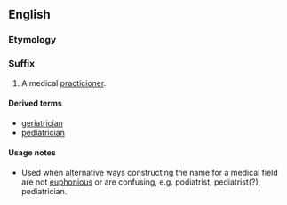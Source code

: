 ==English==

===Etymology===
{{suffix|-iatric|ian}}

===Suffix===
{{en-suffix|sort=iatrician}}

# A medical [[practicioner]].

====Derived terms====
* [[geriatrician]]
* [[pediatrician]]

====Usage notes====
* Used when alternative ways constructing the name for a medical field are not [[euphonious]] or are confusing, e.g. podiatrist, pediatrist(?), pediatrician.